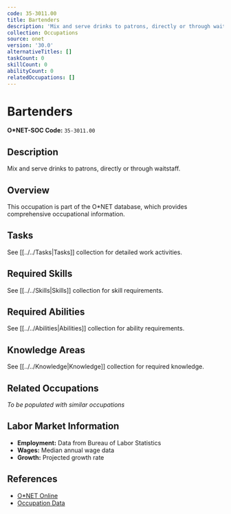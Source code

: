 ```yaml
---
code: 35-3011.00
title: Bartenders
description: 'Mix and serve drinks to patrons, directly or through waitstaff.'
collection: Occupations
source: onet
version: '30.0'
alternativeTitles: []
taskCount: 0
skillCount: 0
abilityCount: 0
relatedOccupations: []
---
```

# Bartenders

**O*NET-SOC Code:** `35-3011.00`

## Description

Mix and serve drinks to patrons, directly or through waitstaff.

## Overview

This occupation is part of the O*NET database, which provides comprehensive occupational information.

## Tasks

See [[../../Tasks|Tasks]] collection for detailed work activities.

## Required Skills

See [[../../Skills|Skills]] collection for skill requirements.

## Required Abilities

See [[../../Abilities|Abilities]] collection for ability requirements.

## Knowledge Areas

See [[../../Knowledge|Knowledge]] collection for required knowledge.

## Related Occupations

*To be populated with similar occupations*

## Labor Market Information

- **Employment:** Data from Bureau of Labor Statistics
- **Wages:** Median annual wage data
- **Growth:** Projected growth rate

## References

- [O*NET Online](https://www.onetonline.org/link/summary/35-3011.00)
- [Occupation Data](https://www.onetcenter.org/)
